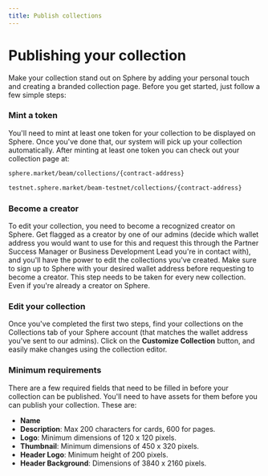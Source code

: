```yaml
---
title: Publish collections
---
```



# Publishing your collection

Make your collection stand out on Sphere by adding your personal touch and creating a branded collection page. Before you get started, just follow a few simple steps:

### Mint a token
You'll need to mint at least one token for your collection to be displayed on Sphere. Once you've done that, our system will pick up your collection automatically. After minting at least one token you can check out your collection page at:
```md filename="MAINNET"
sphere.market/beam/collections/{contract-address}
```
```md filename="TESTNET"
testnet.sphere.market/beam-testnet/collections/{contract-address}
```

### Become a creator
To edit your collection, you need to become a recognized creator on Sphere. Get flagged as a creator by one of our admins (decide which wallet address you would want to use for this and request this through the Partner Success Manager or Business Development Lead you're in contact with), and you'll have the power to edit the collections you've created. 
<Callout emoji="❗">
  Make sure to sign up to Sphere with your desired wallet address before requesting to become a creator.
</Callout>
<Callout>
  This step needs to be taken for every new collection. Even if you're already a creator on Sphere.
</Callout>


### Edit your collection
Once you've completed the first two steps, find your collections on the Collections tab of your Sphere account (that matches the wallet address you've sent to our admins). Click on the **Customize Collection** button, and easily make changes using the collection editor.

### Minimum requirements
There are a few required fields that need to be filled in before your collection can be published. You'll need to have assets for them before you can publish your collection. These are:
- **Name**
- **Description**: Max 200 characters for cards, 600 for pages.
- **Logo**: Minimum dimensions of 120 x 120 pixels.
- **Thumbnail**: Minimum dimensions of 450 x 320 pixels.
- **Header Logo**: Minimum height of 200 pixels.
- **Header Background**: Dimensions of 3840 x 2160 pixels.
